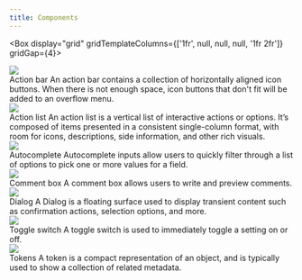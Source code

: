 ```yaml
---
title: Components
---
```



<Box display="grid" gridTemplateColumns={['1fr', null, null, null, '1fr 2fr']} gridGap={4}>
  <div>
    <Link href="/design/components/action-bar" sx={{fontWeight: 'bold'}}>
      <img
        role="presentation"
        src="https://user-images.githubusercontent.com/378023/188890108-a587272b-56fd-4833-9b4b-b79eece66643.png"
      />
    </Link>
  </div>
  <div>
    <Link href="/design/components/action-bar" sx={{fontWeight: 'bold'}}>
      Action bar
    </Link>
    <Text as="p">
      An action bar contains a collection of horizontally aligned icon buttons. When there is not enough space, icon buttons that don't fit will be added to an overflow menu.
    </Text>
  </div>
  <div>
    <Link href="/design/components/action-list" sx={{fontWeight: 'bold'}}>
      <img
        role="presentation"
        src="https://user-images.githubusercontent.com/293280/123880841-54bb9280-d8f8-11eb-9a6f-4c33c8196fbf.png"
      />
    </Link>
  </div>
  <div>
    <Link href="/design/components/action-list" sx={{fontWeight: 'bold'}}>
      Action list
    </Link>
    <Text as="p">
      An action list is a vertical list of interactive actions or options. It’s composed of items presented in a
      consistent single-column format, with room for icons, descriptions, side information, and other rich visuals.
    </Text>
  </div>
  <div>
    <Link href="/design/components/autocomplete">
      <img
        role="presentation"
        src="https://user-images.githubusercontent.com/2313998/138136338-046aa39b-51bc-4009-b465-b9d47500ee88.png"
      />
    </Link>
  </div>
  <div>
    <Link href="/design/components/autocomplete" sx={{fontWeight: 'bold'}}>
      Autocomplete
    </Link>
    <Text as="p">
      Autocomplete inputs allow users to quickly filter through a list of options to pick one or more values for a
      field.
    </Text>
  </div>
  <div>
    <Link href="/design/components/comment-box" sx={{fontWeight: 'bold'}}>
      <img
        role="presentation"
        src="https://user-images.githubusercontent.com/378023/191678010-124e429a-4eed-4f68-980a-a0bbf0c4f907.png"
      />
    </Link>
  </div>
  <div>
    <Link href="/design/components/comment-box" sx={{fontWeight: 'bold'}}>
      Comment box
    </Link>
    <Text as="p">
      A comment box allows users to write and preview comments.
    </Text>
  </div>
  <div>
    <Link href="/design/components/dialog" sx={{fontWeight: 'bold'}}>
      <img
        role="presentation"
        src="https://user-images.githubusercontent.com/18661030/187487523-49383638-cbf8-4b27-89f3-b9a288aebfe7.png"
      />
    </Link>
  </div>
  <div>
    <Link href="/design/components/dialog" sx={{fontWeight: 'bold'}}>
      Dialog
    </Link>
    <Text as="p">
      A Dialog is a floating surface used to display transient content such as confirmation actions, selection options,
      and more.
    </Text>
  </div>
  <div>
    <Link href="/design/components/toggle-switch">
      <img
        role="presentation"
        src="https://user-images.githubusercontent.com/2313998/159758160-9d6b52ec-34f3-4fd8-b4ae-25b523dd3c0f.png"
      />
    </Link>
  </div>
  <div>
    <Link href="/design/components/toggle-switch" sx={{fontWeight: 'bold'}}>
      Toggle switch
    </Link>
    <Text as="p">A toggle switch is used to immediately toggle a setting on or off.</Text>
  </div>
  <div>
    <Link href="/design/components/tokens">
      <img
        role="presentation"
        src="https://user-images.githubusercontent.com/2313998/138136341-c85ccaf9-f83f-4933-9fde-9a7b9c630fe4.png"
      />
    </Link>
  </div>
  <div>
    <Link href="/design/components/tokens" sx={{fontWeight: 'bold'}}>
      Tokens
    </Link>
    <Text as="p">
      A token is a compact representation of an object, and is typically used to show a collection of related metadata.
    </Text>
  </div>
</Box>
